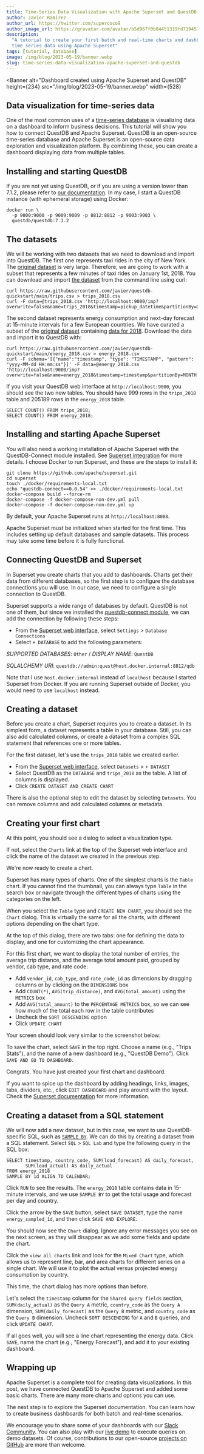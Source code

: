 ```yaml
---
title: Time-Series Data Visualization with Apache Superset and QuestDB
author: Javier Ramirez
author_url: https://twitter.com/supercoco9
author_image_url: https://gravatar.com/avatar/b5d967f0b84451319fd719451d19cc12.jpg?s=500
description:
  "A tutorial to create your first batch and real-time charts and dashboards for
  time series data using Apache Superset"
tags: [tutorial, database]
image: /img/blog/2023-05-19/banner.webp
slug: time-series-data-visualization-apache-superset-and-questdb
---
```



<Banner
  alt="Dashboard created using Apache Superset and QuestDB"
  height={234}
  src="/img/blog/2023-05-19/banner.webp"
  width={528}
></Banner>

## Data visualization for time-series data

One of the most common uses of a
[time-series database](/glossary/time-series-database/) is visualizing data on a
dashboard to inform business decisions. This tutorial will show you how to
connect QuestDB and Apache Superset. QuestDB is an open-source time-series
database and Apache Superset is an open-source data exploration and
visualization platform. By combining these, you can create a dashboard
displaying data from multiple tables.

## Installing and starting QuestDB

If you are not yet using QuestDB, or if you are using a version lower than
7.1.2, please refer to [our documentation](/docs/get-started/docker/). In my
case, I start a QuestDB instance (with ephemeral storage) using Docker:

```shell
docker run \
  -p 9000:9000 -p 9009:9009 -p 8812:8812 -p 9003:9003 \
  questdb/questdb:7.1.2
```

## The datasets

We will be working with two datasets that we need to download and import into
QuestDB. The first one represents taxi rides in the city of New York. The
[original dataset](https://www.nyc.gov/site/tlc/about/tlc-trip-record-data.page)
is very large. Therefore, we are going to work with a subset that represents a
few minutes of taxi rides on January 1st, 2018. You can download and import
[the dataset](https://raw.githubusercontent.com/javier/questdb-quickstart/main/trips.csv)
from the command line using curl:

```shell
curl https://raw.githubusercontent.com/javier/questdb-quickstart/main/trips.csv > trips_2018.csv
curl -F data=@trips_2018.csv 'http://localhost:9000/imp?overwrite=false&name=trips_2018&timestamp=pickup_datetime&partitionBy=DAY'
```

The second dataset represents energy consumption and next-day forecast at
15-minute intervals for a few European countries. We have curated a subset of
the [original dataset](https://data.open-power-system-data.org/time_series/)
containing
[data for 2018](https://raw.githubusercontent.com/javier/questdb-quickstart/main/energy_2018.csv).
Download the data and import it to QuestDB with:

```shell
curl https://raw.githubusercontent.com/javier/questdb-quickstart/main/energy_2018.csv > energy_2018.csv
curl -F schema='[{"name":"timestamp", "type": "TIMESTAMP", "pattern": "yyyy-MM-dd HH:mm:ss"}]' -F data=@energy_2018.csv 'http://localhost:9000/imp?overwrite=false&name=energy_2018&timestamp=timestamp&partitionBy=MONTH'
```

If you visit your QuestDB web interface at `http://localhost:9000`, you should
see the two new tables. You should have 999 rows in the `trips_2018` table and
205189 rows in the `energy_2018` table.

```questdb-sql
SELECT COUNT() FROM trips_2018;
SELECT COUNT() FROM energy_2018;
```

## Installing and starting Apache Superset

You will also need a working installation of Apache Superset with the
QuestDB-Connect module installed. See
[Superset integration](/docs/third-party-tools/superset/) for more details. I
choose Docker to run Superset, and these are the steps to install it:

```shell
git clone https://github.com/apache/superset.git
cd superset
touch ./docker/requirements-local.txt
echo "questdb-connect==0.0.54" >> ./docker/requirements-local.txt
docker-compose build --force-rm
docker-compose -f docker-compose-non-dev.yml pull
docker-compose -f docker-compose-non-dev.yml up
```

By default, your Apache Superset runs at `http://localhost:8088`.

Apache Superset must be initialized when started for the first time. This
includes setting up default databases and sample datasets. This process may take
some time before it is fully functional.

## Connecting QuestDB and Superset

In Superset you create charts that you add to dashboards. Charts get their data
from different databases, so the first step is to configure the database
connections you will use. In our case, we need to configure a single connection
to QuestDB.

Superset supports a wide range of databases by default. QuestDB is not one of
them, but since we installed the
[questdb-connect module](https://github.com/questdb/questdb-connect), we can add
the connection by following these steps:

- From the [Superset web interface](http://localhost:8088), select `Settings` >
  `Database Connections`
- Select `+ DATABASE` to add the following parameters:

_SUPPORTED DATABASES_: `Other` / _DISPLAY NAME_: `QuestDB`

_SQLALCHEMY URI_: `questdb://admin:quest@host.docker.internal:8812/qdb`

Note that I use `host.docker.internal` instead of `localhost` because I started
Superset from Docker. If you are running Superset outside of Docker, you would
need to use `localhost` instead.

## Creating a dataset

Before you create a chart, Superset requires you to create a dataset. In its
simplest form, a dataset represents a table in your database. Still, you can
also add calculated columns, or create a dataset from a complex SQL statement
that references one or more tables.

For the first dataset, let's use the `trips_2018` table we created earlier.

- From the [Superset web interface](http://localhost:8088), select `Datasets` >
  `+ DATASET`
- Select QuestDB as the `DATABASE` and `trips_2018` as the table. A list of
  columns is displayed.
- Click `CREATE DATASET AND CREATE CHART`

There is also the optional step to edit the dataset by selecting `Datasets`. You
can remove columns and add calculated columns or metadata.

<Screenshot
  alt="Superset screenshot when creating the trips_2018 dataset"
  height={469}
  src="/img/blog/2023-05-19/create_dataset_trips_2018.webp"
  width={1056}
/>

## Creating your first chart

At this point, you should see a dialog to select a visualization type.

If not, select the `Charts` link at the top of the Superset web interface and
click the name of the dataset we created in the previous step.

We're now ready to create a chart.

Superset has many types of charts. One of the simplest charts is the `Table`
chart. If you cannot find the thumbnail, you can always type `Table` in the
search box or navigate through the different types of charts using the
categories on the left.

When you select the `Table` type and `CREATE NEW CHART`, you should see the
`Chart` dialog. This is virtually the same for all the charts, with different
options depending on the chart type.

At the top of this dialog, there are two tabs: one for defining the data to
display, and one for customizing the chart appearance.

For this first chart, we want to display the total number of entries, the
average trip distance, and the average total amount paid, grouped by vendor, cab
type, and rate code:

- Add `vendor_id`, `cab_type`, and `rate_code_id` as dimensions by dragging
  columns or by clicking on the `DIMENSIONS` box
- Add `COUNT(*)`, `AVG(trip_distance)`, and `AVG(total_amount)` using the
  `METRICS` box
- Add `AVG(total_amount)` to the `PERCENTAGE METRICS` box, so we can see how
  much of the total each row in the table contributes
- Uncheck the `SORT DESCENDING` option
- Click `UPDATE CHART`

Your screen should look very similar to the screenshot below:

<Screenshot
  alt="Superset screenshot when creating the table chart"
  height={469}
  src="/img/blog/2023-05-19/create_table_chart.webp"
  width={1056}
/>

To save the chart, select `SAVE` in the top right. Choose a name (e.g., "Trips
Stats"), and the name of a new dashboard (e.g., "QuestDB Demo"). Click
`SAVE AND GO TO DASHBOARD`.

Congrats. You have just created your first chart and dashboard.

If you want to spice up the dashboard by adding headings, links, images, tabs,
dividers, etc., click `EDIT DASHBOARD` and play around with the layout. Check
the
[Superset documentation](https://superset.apache.org/docs/creating-charts-dashboards/exploring-data/#dashboard-basics)
for more information.

<Screenshot
  alt="Example of richer dashboard layout"
  height={469}
  src="/img/blog/2023-05-19/dashboard_layout.webp"
  width={1056}
/>

## Creating a dataset from a SQL statement

We will now add a new dataset, but in this case, we want to use QuestDB-specific
SQL, such as [`SAMPLE BY`](/docs/reference/sql/sample-by/). We can do this by
creating a dataset from a SQL statement. Select `SQL` > `SQL Lab` and type the
following query in the SQL box:

```questdb-sql
SELECT timestamp, country_code, SUM(load_forecast) AS daily_forecast,
       SUM(load_actual) AS daily_actual
FROM energy_2018
SAMPLE BY 1d ALIGN TO CALENDAR;
```

Click `RUN` to see the results. The `energy_2018` table contains data in
15-minute intervals, and we use `SAMPLE BY` to get the total usage and forecast
per day and country.

Click the arrow by the `SAVE` button, select `SAVE DATASET`, type the name
`energy_sampled_1d`, and then click `SAVE AND EXPLORE`.

You should now see the `Chart` dialog. Ignore any error messages you see on the
next screen, as they will disappear as we add some fields and update the chart.

Click the `view all charts` link and look for the `Mixed Chart` type, which
allows us to represent line, bar, and area charts for different series on a
single chart. We will use it to plot the actual versus projected energy
consumption by country.

This time, the chart dialog has more options than before.

Let's select the `timestamp` column for the `Shared query fields` section,
`SUM(daily_actual)` as the `Query A` metric, `country_code` as the `Query A`
dimension, `SUM(daily_forecast)` as the `Query B` metric, and `country_code` as
the `Query B` dimension. Uncheck `SORT DESCENDING` for `A` and `B` queries, and
click `UPDATE CHART`.

If all goes well, you will see a line chart representing the energy data. Click
`SAVE`, name the chart (e.g., "Energy Forecast"), and add it to your existing
dashboard.

<Screenshot
  alt="Energy Forecast chart"
  height={469}
  src="/img/blog/2023-05-19/energy_forecast.webp"
  width={1056}
/>

## Wrapping up

Apache Superset is a complete tool for creating data visualizations. In this
post, we have connected QuestDB to Apache Superset and added some basic charts.
There are many more charts and options you can use.

The next step is to explore the Superset documentation. You can learn how to
create business dashboards for both batch and real-time scenarios.

We encourage you to share some of your dashboards with
our [Slack Community](https://slack.questdb.io/). You can also play with
our [live demo](https://demo.questdb.io/) to execute queries on demo datasets.
Of course, contributions to our
open-source [projects on GitHub](https://github.com/questdb) are more than
welcome.
